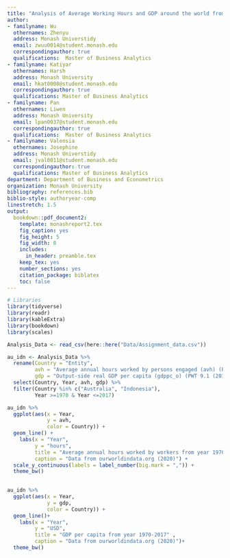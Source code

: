 ```yaml
---
title: "Analysis of Average Working Hours and GDP around the world from 1970 - 2017"
author:
- familyname: Wu
  othernames: Zhenyu
  address: Monash Universtidy
  email: zwuu0014@student.monash.edu
  correspondingauthor: true
  qualifications:  Master of Business Analytics
- familyname: Katiyar
  othernames: Harsh
  address: Monash University
  email: hkat0008@student.monash.edu
  correspondingauthor: true
  qualifications: Master of Business Analytics
- familyname: Pan
  othernames: Liwen
  address: Monash University
  email: lpan0037@student.monash.edu
  correspondingauthor: true
  qualifications:  Master of Business Analytics
- familyname: Valensia
  othernames: Josephine
  address: Monash Universtidy
  email: jval0011@student.monash.edu
  correspondingauthor: true
  qualifications: Master of Business Analytics
department: Department of Business and Econometrics
organization: Monash University
bibliography: references.bib
biblio-style: authoryear-comp
linestretch: 1.5
output:
  bookdown::pdf_document2:
    template: monashreport2.tex
    fig_caption: yes
    fig_height: 5
    fig_width: 8
    includes:
      in_header: preamble.tex
    keep_tex: yes
    number_sections: yes
    citation_package: biblatex
    toc: false
---
```


```r
# Libraries
library(tidyverse)
library(readr)
library(kableExtra)
library(bookdown)
library(scales)
```

```r
Analysis_Data <- read_csv(here::here("Data/Assignment_data.csv"))
```

```r
au_idn <- Analysis_Data %>%
  rename(Country = "Entity", 
         avh = "Average annual hours worked by persons engaged (avh) (PWT 9.1 (2019))",
         gdp = "Output-side real GDP per capita (gdppc_o) (PWT 9.1 (2019))") %>%
  select(Country, Year, avh, gdp) %>%
  filter(Country %in% c("Australia", "Indonesia"), 
         Year >=1970 & Year <=2017)
```

```r
au_idn %>% 
  ggplot(aes(x = Year, 
             y = avh, 
             color = Country)) +
  geom_line() +
    labs(x = "Year",
         y = "hours",
         title = "Average annual hours worked by workers from year 1970-2017",
         caption = "Data from ourworldindata.org (2020)") +
  scale_y_continuous(labels = label_number(big.mark = ",")) +
  theme_bw()
  
```

```r
au_idn %>% 
  ggplot(aes(x = Year, 
             y = gdp, 
             color = Country)) +
  geom_line()+
    labs(x = "Year",
         y = "USD",
         title = "GDP per capita from year 1970-2017" ,
         caption = "Data from ourworldindata.org (2020)")+
  theme_bw()
  
```
